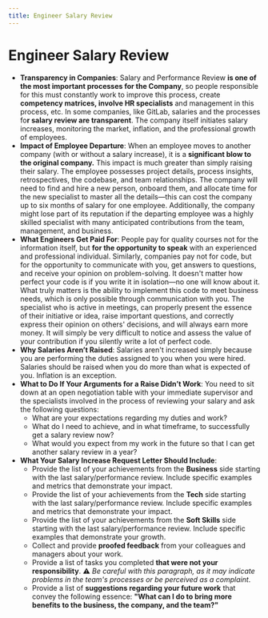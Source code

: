 ```yaml
---
title: Engineer Salary Review
---
```

 
# Engineer Salary Review

- **Transparency in Companies**: Salary and Performance Review **is one of the most important processes for the Company**, so people responsible 
for this must constantly work to improve this process, create **competency matrices, involve HR specialists** and management in this process, etc. 
In some companies, like GitLab, salaries and the processes fo**r salary review are transparent**. The company itself initiates salary increases, 
monitoring the market, inflation, and the professional growth of employees.
- **Impact of Employee Departure**: When an employee moves to another company (with or without a salary increase), it is a **significant blow to 
the original company.** This impact is much greater than simply raising their salary. The employee possesses project details, process insights, 
retrospectives, the codebase, and team relationships. The company will need to find and hire a new person, onboard them, and allocate time for 
the new specialist to master all the details—this can cost the company up to six months of salary for one employee. Additionally, the company
 might lose part of its reputation if the departing employee was a highly skilled specialist with many anticipated contributions from the team, 
 management, and business.
- **What Engineers Get Paid For**: People pay for quality courses not for the information itself, but **for the opportunity to speak** with an experienced 
and professional individual. Similarly, companies pay not for code, but for the opportunity to communicate with you, get answers to questions, 
and receive your opinion on problem-solving. It doesn't matter how perfect your code is if you write it in isolation—no one will know about it. 
What truly matters is the ability to implement this code to meet business needs, which is only possible through communication with you. 
The specialist who is active in meetings, can properly present the essence of their initiative or idea, raise important questions, and correctly 
express their opinion on others' decisions, and will always earn more money. It will simply be very difficult to notice and assess the value of 
your contribution if you silently write a lot of perfect code.
- **Why Salaries Aren’t Raised**: Salaries aren't increased simply because you are performing the duties assigned to you when you were hired. 
Salaries should be raised when you do more than what is expected of you. Inflation is an exception.
- **What to Do If Your Arguments for a Raise Didn’t Work**: You need to sit down at an open negotiation table with your immediate supervisor 
and the specialists involved in the process of reviewing your salary and ask the following questions:
    * What are your expectations regarding my duties and work?
    * What do I need to achieve, and in what timeframe, to successfully get a salary review now?
    * What would you expect from my work in the future so that I can get another salary review in a year?
- **What Your Salary Increase Request Letter Should Include**:
  - Provide the list of your achievements from the **Business** side starting with the last salary/performance review. Include specific examples 
    and metrics that demonstrate your impact.
  - Provide the list of your achievements from the **Tech** side starting with the last salary/performance review. Include specific examples and 
    metrics that demonstrate your impact.
  - Provide the list of your achievements from the **Soft Skills** side starting with the last salary/performance review. Include specific examples 
    that demonstrate your growth.
  - Collect and provide **proofed feedback** from your colleagues and managers about your work.
  - Provide a list of tasks you completed **that were not your responsibility**. ⚠️ _Be careful with this paragraph, as it may indicate problems in 
    the team's processes or be perceived as a complaint_.
  - Provide a list of **suggestions regarding your future work** that convey the following essence: **"What can I do to bring more benefits to the 
    business, the company, and the team?"**
